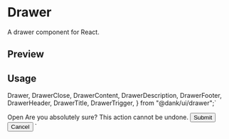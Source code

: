 

<Meta of={DrawerStories} />

<PrimitiveDocsButton docsUrl='https://github.com/emilkowalski/vaul' />

# Drawer

A drawer component for React.

## Preview

<Canvas of={DrawerStories.Default} />

## Usage

  Drawer,
  DrawerClose,
  DrawerContent,
  DrawerDescription,
  DrawerFooter,
  DrawerHeader,
  DrawerTitle,
  DrawerTrigger,
} from "@dank/ui/drawer";`

  <DrawerTrigger>Open</DrawerTrigger>
  <DrawerContent>
    <DrawerHeader>
      <DrawerTitle>Are you absolutely sure?</DrawerTitle>
      <DrawerDescription>This action cannot be undone.</DrawerDescription>
    </DrawerHeader>
    <DrawerFooter>
      <Button>Submit</Button>
      <DrawerClose>
        <Button variant="outline">Cancel</Button>
      </DrawerClose>
    </DrawerFooter>
  </DrawerContent>
</Drawer>`

<Source code={importCode} language='ts' dark />
<Source code={usageCode} language='tsx' dark />
